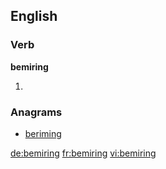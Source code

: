 
==English==

===Verb===
'''bemiring'''

# {{present participle of|[[bemire]]}}

===Anagrams===
* [[beriming#English|beriming]]

[[de:bemiring]]
[[fr:bemiring]]
[[vi:bemiring]]